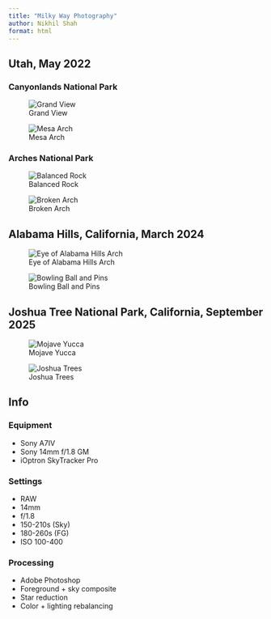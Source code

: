 ```yaml
---
title: "Milky Way Photography"
author: Nikhil Shah
format: html
---
```




## Utah, May 2022

### Canyonlands National Park 

::: {layout-ncol=2}
![Grand View](mw/Grand View.png)

![Mesa Arch](mw/Mesa Arch.png)
:::

### Arches National Park

::: {layout-ncol=2}
![Balanced Rock](mw/Balanced Rock.png)

![Broken Arch](mw/Broken Arch.png)
:::

## Alabama Hills, California, March 2024

::: {layout-ncol=2}
![Eye of Alabama Hills Arch](mw/Eye of Alabama Hills Arch.png)

![Bowling Ball and Pins](mw/Bowling Ball and Pins.png)
:::

## Joshua Tree National Park, California, September 2025

::: {layout-ncol=2}
![Mojave Yucca](mw/Mojave Yucca.png)

![Joshua Trees](mw/Joshua Trees.png)
:::


## Info

### Equipment
- Sony A7IV
- Sony 14mm f/1.8 GM
- iOptron SkyTracker Pro

### Settings
- RAW
- 14mm
- f/1.8
- 150-210s (Sky)
- 180-260s (FG)
- ISO 100-400

### Processing
- Adobe Photoshop
- Foreground + sky composite
- Star reduction
- Color + lighting rebalancing
